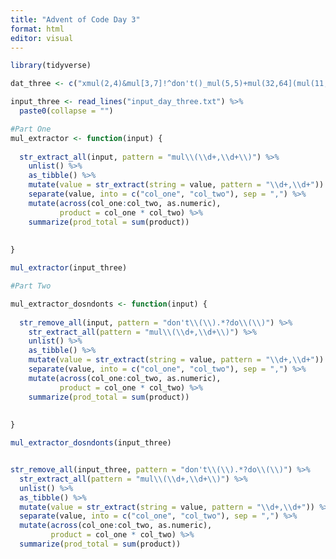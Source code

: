 ```yaml
---
title: "Advent of Code Day 3"
format: html
editor: visual
---
```


```r
library(tidyverse)

dat_three <- c("xmul(2,4)&mul[3,7]!^don't()_mul(5,5)+mul(32,64](mul(11,8)undo()?mul(8,5))") 

input_three <- read_lines("input_day_three.txt") %>% 
  paste0(collapse = "")
```

```r
#Part One
mul_extractor <- function(input) {
  
  str_extract_all(input, pattern = "mul\\(\\d+,\\d+\\)") %>% 
    unlist() %>% 
    as_tibble() %>% 
    mutate(value = str_extract(string = value, pattern = "\\d+,\\d+")) %>% 
    separate(value, into = c("col_one", "col_two"), sep = ",") %>%
    mutate(across(col_one:col_two, as.numeric),
           product = col_one * col_two) %>% 
    summarize(prod_total = sum(product))
  
  
}

mul_extractor(input_three)

```

```r
#Part Two

mul_extractor_dosndonts <- function(input) {
  
  str_remove_all(input, pattern = "don't\\(\\).*?do\\(\\)") %>% 
    str_extract_all(pattern = "mul\\(\\d+,\\d+\\)") %>% 
    unlist() %>% 
    as_tibble() %>% 
    mutate(value = str_extract(string = value, pattern = "\\d+,\\d+")) %>% 
    separate(value, into = c("col_one", "col_two"), sep = ",") %>%
    mutate(across(col_one:col_two, as.numeric),
           product = col_one * col_two) %>% 
    summarize(prod_total = sum(product))
  
  
}

mul_extractor_dosndonts(input_three)


str_remove_all(input_three, pattern = "don't\\(\\).*?do\\(\\)") %>% 
  str_extract_all(pattern = "mul\\(\\d+,\\d+\\)") %>% 
  unlist() %>% 
  as_tibble() %>% 
  mutate(value = str_extract(string = value, pattern = "\\d+,\\d+")) %>% 
  separate(value, into = c("col_one", "col_two"), sep = ",") %>%
  mutate(across(col_one:col_two, as.numeric),
         product = col_one * col_two) %>% 
  summarize(prod_total = sum(product))

```

